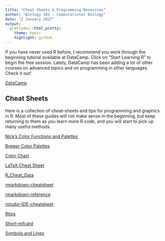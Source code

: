 ---
title: "Cheat Sheets & Programming Resources"
author: "Biology 381 - Computational Biology"
date: "2 January 2017"
output:
  prettydoc::html_pretty:
    theme: hpstr
    highlight: github
---

If you have never used R before, I recommend you work through the beginning tutorial available at DataCamp. Click on "Start Learning R" to begin the free session. Lately, DataCamp has been adding a lot of other courses on advanced topics and on programming in other languages. Check it out!

[DataCamp](https://www.datacamp.com/)

## Cheat Sheets

Here is a collection of cheat-sheets and tips for programming and graphics in R. Most of these guides will not make sense in the beginning, but keep returning to them as you learn more R code, and you will start to pick up many useful methods.

[Nick's Color Functions and Palettes](https://gotellilab.github.io/GotelliLabMeetingHacks/NickGotelli/ColorPalettes.html)

[Brewer Color Palettes](BrewerPalettes.pdf)

[Color Chart](ColorChart.pdf)

[LaTeX Cheat Sheet](LaTeX-Cheat-Sheet.pdf)

[R_Cheat_Data](R_Cheat_Data.pdf)

[rmarkdown-cheatsheet](rmarkdown-cheatsheet.pdf)

[rmarkdown-reference](rmarkdown-reference.pdf)

[rstudio-IDE-cheatsheet](rstudio-IDE-cheatsheet.pdf)

[Rtips](Rtips.pdf)

[Short-refcard](Short-refcard.pdf)

[Symbols and Lines](SymbolsAndLines.pdf)
